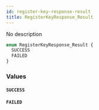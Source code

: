 ```yaml
---
id: register-key-response-result
title: RegisterKeyResponse_Result
---
```



No description

```graphql
enum RegisterKeyResponse_Result {
  SUCCESS
  FAILED
}
```


### Values

#### `SUCCESS` 




#### `FAILED` 






